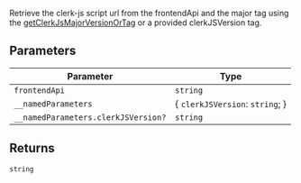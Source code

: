 Retrieve the clerk-js script url from the frontendApi and the major tag
using the [getClerkJsMajorVersionOrTag](get-clerk-js-major-version-or-tag.mdx) or a provided clerkJSVersion tag.

## Parameters

| Parameter                           | Type                              |
| ----------------------------------- | --------------------------------- |
| `frontendApi`                       | `string`                          |
| `__namedParameters`                 | \{ `clerkJSVersion`: `string`; \} |
| `__namedParameters.clerkJSVersion?` | `string`                          |

## Returns

`string`
